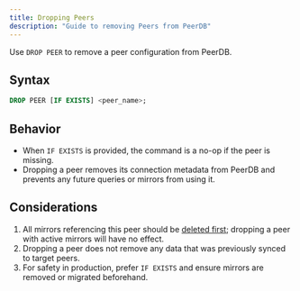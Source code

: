 ```yaml
---
title: Dropping Peers
description: "Guide to removing Peers from PeerDB"
---
```


Use `DROP PEER` to remove a peer configuration from PeerDB.

## Syntax

```sql
DROP PEER [IF EXISTS] <peer_name>;
```

## Behavior

- When `IF EXISTS` is provided, the command is a no-op if the peer is missing.
- Dropping a peer removes its connection metadata from PeerDB and prevents any future queries or mirrors from using it.

## Considerations

1. All mirrors referencing this peer should be [deleted first](/sql/commands/drop-mirror); dropping a peer with active mirrors will have no effect.
2. Dropping a peer does not remove any data that was previously synced to target peers.
3. For safety in production, prefer `IF EXISTS` and ensure mirrors are removed or migrated beforehand.

